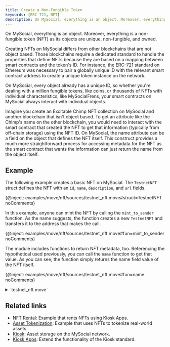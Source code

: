 ```yaml
---
title: Create a Non-Fungible Token
keywords: [ERC-721, NFT]
description: On MySocial, everything is an object. Moreover, everything is a non-fungible token (NFT) as its objects are unique, non-fungible, and owned.
---
```


On MySocial, everything is an object. Moreover, everything is a non-fungible token (NFT) as its objects are unique, non-fungible, and owned.

Creating NFTs on MySocial differs from other blockchains that are not object based. Those blockchains require a dedicated standard to handle the properties that define NFTs because they are based on a mapping between smart contracts and the token's ID. For instance, the ERC-721 standard on Ethereum was necessary to pair a globally unique ID with the relevant smart contract address to create a unique token instance on the network. 

On MySocial, every object already has a unique ID, so whether you're dealing with a million fungible tokens, like coins, or thousands of NFTs with individual characteristics, like MySocialFrens, your smart contracts on MySocial always interact with individual objects. 

Imagine you create an Excitable Chimp NFT collection on MySocial and another blockchain that isn't object based. To get an attribute like the Chimp's name on the other blockchain, you would need to interact with the smart contract that created the NFT to get that information (typically from off-chain storage) using the NFT ID. On MySocial, the name attribute can be a field on the object that defines the NFT itself. This construct provides a much more straightforward process for accessing metadata for the NFT as the smart contract that wants the information can just return the name from the object itself.

## Example

The following example creates a basic NFT on MySocial. The `TestnetNFT` struct defines the NFT with an `id`, `name`, `description`, and `url` fields. 

{@inject: examples/move/nft/sources/testnet_nft.move#struct=TestnetNFT noComments}

In this example, anyone can mint the NFT by calling the `mint_to_sender` function. As the name suggests, the function creates a new `TestnetNFT` and transfers it to the address that makes the call. 

{@inject: examples/move/nft/sources/testnet_nft.move#fun=mint_to_sender noComments}

The module includes functions to return NFT metadata, too. Referencing the hypothetical used previously, you can call the `name` function to get that value. As you can see, the function simply returns the name field value of the NFT itself.

{@inject: examples/move/nft/sources/testnet_nft.move#fun=name noComments}

<details>
<summary>
`testnet_nft.move` 
</summary>

{@inject: examples/move/nft/sources/testnet_nft.move}

</details>

## Related links

- [NFT Rental](./nft/nft-rental.mdx): Example that rents NFTs using Kiosk Apps. 
- [Asset Tokenization](./nft/asset-tokenization.mdx): Example that uses NFTs to tokenize real-world assets.
- [Kiosk](../../standards/kiosk.mdx): Asset storage on the MySocial network.
- [Kiosk Apps](../../standards/kiosk-apps.mdx): Extend the functionality of the Kiosk standard. 